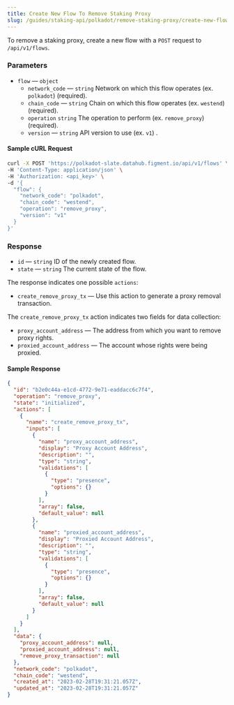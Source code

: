 ```yaml
---
title: Create New Flow To Remove Staking Proxy
slug: /guides/staking-api/polkadot/remove-staking-proxy/create-new-flow
---
```


To remove a staking proxy, create a new flow with a `POST` request to `/api/v1/flows`.

### Parameters

- `flow` &mdash; `object`
  - `network_code` &mdash; `string` Network on which this flow operates (ex. `polkadot`) (required).
  - `chain_code` &mdash; `string` Chain on which this flow operates (ex. `westend`) (required).
  - `operation` `string` The operation to perform (ex. `remove_proxy`) (required).
  - `version` &mdash; `string` API version to use (ex. `v1`) .

#### Sample cURL Request

```bash {5-10}
curl -X POST 'https://polkadot-slate.datahub.figment.io/api/v1/flows' \
-H 'Content-Type: application/json' \
-H 'Authorization: <api_key>' \
-d '{
  "flow": {
    "network_code": "polkadot",
    "chain_code": "westend",
    "operation": "remove_proxy",
    "version": "v1"
  }
}'
```

### Response

- `id` &mdash; `string` ID of the newly created flow.
- `state` &mdash; `string` The current state of the flow.

The response indicates one possible `actions`:

- `create_remove_proxy_tx` &mdash; Use this action to generate a proxy removal transaction.

The `create_remove_proxy_tx` action indicates two fields for data collection:

- `proxy_account_address` &mdash; The address from which you want to remove proxy rights.
- `proxied_account_address` &mdash; The account whose rights were being proxied.

#### Sample Response

```json {3-4,7,10,24}
{
  "id": "b2e0c44a-e1cd-4772-9e71-eaddacc6c7f4",
  "operation": "remove_proxy",
  "state": "initialized",
  "actions": [
    {
      "name": "create_remove_proxy_tx",
      "inputs": [
        {
          "name": "proxy_account_address",
          "display": "Proxy Account Address",
          "description": "",
          "type": "string",
          "validations": [
            {
              "type": "presence",
              "options": {}
            }
          ],
          "array": false,
          "default_value": null
        },
        {
          "name": "proxied_account_address",
          "display": "Proxied Account Address",
          "description": "",
          "type": "string",
          "validations": [
            {
              "type": "presence",
              "options": {}
            }
          ],
          "array": false,
          "default_value": null
        }
      ]
    }
  ],
  "data": {
    "proxy_account_address": null,
    "proxied_account_address": null,
    "remove_proxy_transaction": null
  },
  "network_code": "polkadot",
  "chain_code": "westend",
  "created_at": "2023-02-28T19:31:21.057Z",
  "updated_at": "2023-02-28T19:31:21.057Z"
}
```
